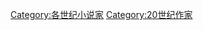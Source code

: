 {{Irregular navseasoncats||小说家|19世纪|20世纪|21世纪}}
[[Category:各世纪小说家|Category:各世纪小说家]]
[[Category:20世纪作家|Category:20世纪作家]]